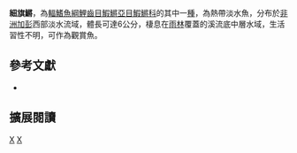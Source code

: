 {{Speciesbox 
| taxon = Aphyosemion exigoideum
| status = LC
| status_system = IUCN3.1
| authority =  [[Radda|Radda]] & [[Huber|Huber]], 1977
| synonyms = 
}}
'''細旗鱂'''，為[[輻鰭魚綱|輻鰭魚綱]][[鯉齒目|鯉齒目]][[鰕鱂亞目|鰕鱂亞目]][[鰕鱂科|鰕鱂科]]的其中一[[種|種]]，為熱帶淡水魚，分布於[[非洲|非洲]][[加彭|加彭]]西部淡水流域，體長可達6公分，棲息在[[雨林|雨林]]覆蓋的溪流底中層水域，生活習性不明，可作為觀賞魚。

== 參考文獻 ==
*{{FishBase_species|genus=Aphyosemion|species=exigoideum|year=2014|month=7}}

== 擴展閱讀 ==
{{refbegin}}
{{wikispecies-inline|Aphyosemion exigoideum|細旗鱂}}
{{refend}}
{{Taxonbar|from=Q8202557}}

[[Category:觀賞魚|X]]
[[Category:旗鱂屬|X]]


{{魚類小作品}}